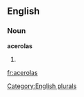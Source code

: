 
==English==

===Noun===
'''acerolas'''

# {{plural of|[[acerola]]}}

[[Category:English plurals]]

[[fr:acerolas]]